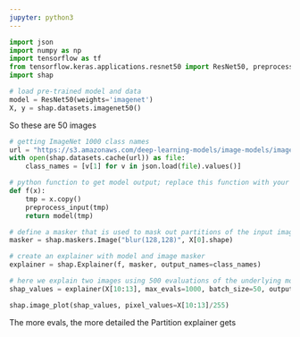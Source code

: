 ```yaml
---
jupyter: python3
---
```


```python
import json
import numpy as np
import tensorflow as tf
from tensorflow.keras.applications.resnet50 import ResNet50, preprocess_input
import shap
```

```python
# load pre-trained model and data
model = ResNet50(weights='imagenet')
X, y = shap.datasets.imagenet50()
```

So these are 50 images

```python
# getting ImageNet 1000 class names
url = "https://s3.amazonaws.com/deep-learning-models/image-models/imagenet_class_index.json"
with open(shap.datasets.cache(url)) as file:
    class_names = [v[1] for v in json.load(file).values()]
```

```python
# python function to get model output; replace this function with your own model function. 
def f(x):
    tmp = x.copy()
    preprocess_input(tmp)
    return model(tmp)

# define a masker that is used to mask out partitions of the input image. 
masker = shap.maskers.Image("blur(128,128)", X[0].shape)

# create an explainer with model and image masker 
explainer = shap.Explainer(f, masker, output_names=class_names)

# here we explain two images using 500 evaluations of the underlying model to estimate the SHAP values
shap_values = explainer(X[10:13], max_evals=1000, batch_size=50, outputs=shap.Explanation.argsort.flip[:4]) 
```

```python
shap.image_plot(shap_values, pixel_values=X[10:13]/255)
```

The more evals, the more detailed the Partition explainer gets

